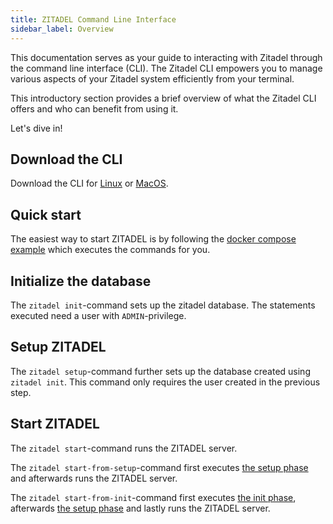 ```yaml
---
title: ZITADEL Command Line Interface
sidebar_label: Overview
---
```


This documentation serves as your guide to interacting with Zitadel through the command line interface (CLI). The Zitadel CLI empowers you to manage various aspects of your Zitadel system efficiently from your terminal.

This introductory section provides a brief overview of what the Zitadel CLI offers and who can benefit from using it.

Let's dive in!

## Download the CLI

Download the CLI for [Linux](/docs/self-hosting/deploy/linux#install-zitadel) or [MacOS](/docs/self-hosting/deploy/macos#install-zitadel).

## Quick start

The easiest way to start ZITADEL is by following the [docker compose example](/docs/self-hosting/deploy/compose) which executes the commands for you.

## Initialize the database

The `zitadel init`-command sets up the zitadel database. The statements executed need a user with `ADMIN`-privilege.

## Setup ZITADEL

The `zitadel setup`-command further sets up the database created using `zitadel init`. This command only requires the user created in the previous step.

## Start ZITADEL

The `zitadel start`-command runs the ZITADEL server.

The `zitadel start-from-setup`-command first executes [the setup phase](#setup-zitadel) and afterwards runs the ZITADEL server.

The `zitadel start-from-init`-command first executes [the init phase](#Initialize-the-database), afterwards [the setup phase](#setup-zitadel) and lastly runs the ZITADEL server.
